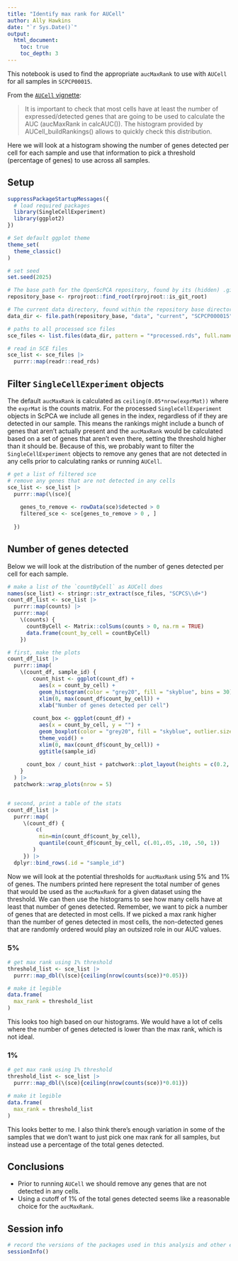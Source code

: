 ```yaml
---
title: "Identify max rank for AUCell"
author: Ally Hawkins
date: "`r Sys.Date()`"
output:
  html_document:
    toc: true
    toc_depth: 3
---
```


This notebook is used to find the appropriate `aucMaxRank` to use with `AUCell` for all samples in `SCPCP00015`. 

From the  [`AUCell` vignette](https://bioconductor.org/packages/release/bioc/vignettes/AUCell/inst/doc/AUCell.html):

> It is important to check that most cells have at least the number of expressed/detected genes that are going to be used to calculate the AUC (aucMaxRank in calcAUC()). The histogram provided by AUCell_buildRankings() allows to quickly check this distribution. 

Here we will look at a histogram showing the number of genes detected per cell for each sample and use that information to pick a threshold (percentage of genes) to use across all samples. 

## Setup

```r
suppressPackageStartupMessages({
  # load required packages
  library(SingleCellExperiment)
  library(ggplot2)
})

# Set default ggplot theme
theme_set(
  theme_classic()
)

# set seed
set.seed(2025)
```


```r
# The base path for the OpenScPCA repository, found by its (hidden) .git directory
repository_base <- rprojroot::find_root(rprojroot::is_git_root)

# The current data directory, found within the repository base directory
data_dir <- file.path(repository_base, "data", "current", "SCPCP000015")

# paths to all processed sce files
sce_files <- list.files(data_dir, pattern = "*processed.rds", full.names = TRUE, recursive = TRUE)
```

```r
# read in SCE files 
sce_list <- sce_files |> 
  purrr::map(readr::read_rds)
```


## Filter `SingleCellExperiment` objects

The default `aucMaxRank` is calculated as `ceiling(0.05*nrow(exprMat))` where the `exprMat` is the counts matrix. 
For the processed `SingleCellExperiment` objects in ScPCA we include all genes in the index, regardless of if they are detected in our sample. 
This means the rankings might include a bunch of genes that aren't actually present and the `aucMaxRank` would be calculated based on a set of genes that aren't even there, setting the threshold higher than it should be. 
Because of this, we probably want to filter the `SingleCellExperiment` objects to remove any genes that are not detected in any cells prior to calculating ranks or running `AUCell`. 

```r
# get a list of filtered sce
# remove any genes that are not detected in any cells 
sce_list <- sce_list |> 
  purrr::map(\(sce){
    
    genes_to_remove <- rowData(sce)$detected > 0 
    filtered_sce <- sce[genes_to_remove > 0 , ]
    
  })
```

## Number of genes detected

Below we will look at the distribution of the number of genes detected per cell for each sample.  


```r
# make a list of the `countByCell` as AUCell does
names(sce_list) <- stringr::str_extract(sce_files, "SCPCS\\d+")
count_df_list <- sce_list |>
  purrr::map(counts) |>
  purrr::map(
    \(counts) {
      countByCell <- Matrix::colSums(counts > 0, na.rm = TRUE)
      data.frame(count_by_cell = countByCell)
    })

# first, make the plots
count_df_list |>
  purrr::imap(
    \(count_df, sample_id) {
        count_hist <- ggplot(count_df) + 
          aes(x = count_by_cell) + 
          geom_histogram(color = "grey20", fill = "skyblue", bins = 30) + 
          xlim(0, max(count_df$count_by_cell)) +
          xlab("Number of genes detected per cell")
  
        count_box <- ggplot(count_df) + 
          aes(x = count_by_cell, y = "") + 
          geom_boxplot(color = "grey20", fill = "skyblue", outlier.size = 0.5) + 
          theme_void() + 
          xlim(0, max(count_df$count_by_cell)) + 
          ggtitle(sample_id)
      
      count_box / count_hist + patchwork::plot_layout(heights = c(0.2, 1))
    }
  ) |>
  patchwork::wrap_plots(nrow = 5)


# second, print a table of the stats
count_df_list |>
  purrr::map(
     \(count_df) {
         c(
          min=min(count_df$count_by_cell), 
          quantile(count_df$count_by_cell, c(.01,.05, .10, .50, 1))
        )
     }) |>
  dplyr::bind_rows(.id = "sample_id")
```


Now we will look at the potential thresholds for `aucMaxRank` using 5% and 1% of genes. 
The numbers printed here represent the total number of genes that would be used as the `aucMaxRank` for a given dataset using the threshold. 
We can then use the histograms to see how many cells have at least that number of genes detected. 
Remember, we want to pick a number of genes that are detected in most cells.
If we picked a max rank higher than the number of genes detected in most cells, the non-detected genes that are randomly ordered would play an outsized role in our AUC values.

### 5%  

```r
# get max rank using 1% threshold
threshold_list <- sce_list |> 
  purrr::map_dbl(\(sce){ceiling(nrow(counts(sce))*0.05)}) 

# make it legible
data.frame(
  max_rank = threshold_list
)
```

This looks too high based on our histograms. 
We would have a lot of cells where the number of genes detected is lower than the max rank, which is not ideal. 

### 1% 

```r
# get max rank using 1% threshold
threshold_list <- sce_list |> 
  purrr::map_dbl(\(sce){ceiling(nrow(counts(sce))*0.01)}) 

# make it legible
data.frame(
  max_rank = threshold_list
)
```

This looks better to me. 
I also think there's enough variation in some of the samples that we don't want to just pick one max rank for all samples, but instead use a percentage of the total genes detected. 

## Conclusions

- Prior to running `AUCell` we should remove any genes that are not detected in any cells.
- Using a cutoff of 1% of the total genes detected seems like a reasonable choice for the `aucMaxRank`. 

## Session info 

```r
# record the versions of the packages used in this analysis and other environment information
sessionInfo()
```


